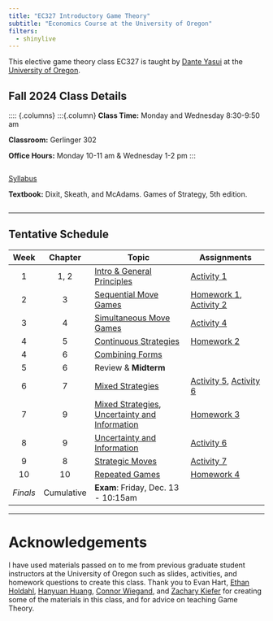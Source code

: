 ```yaml
---
title: "EC327 Introductory Game Theory"
subtitle: "Economics Course at the University of Oregon"
filters:
  - shinylive
---
```


This elective game theory class EC327 is taught by [Dante Yasui](https://cas.uoregon.edu/directory/economics/all/dyasui)
at the [University of Oregon](https://socialsciences.uoregon.edu/economics).

## Fall 2024 Class Details

:::: {.columns}
:::{.column}
**Class Time:** Monday and Wednesday 8:30-9:50 am

**Classroom:** Gerlinger 302

**Office Hours:** Monday 10-11 am \& Wednesday 1-2 pm
:::

::: {.column}
<a href="Syllabus/main.pdf" target="_blank">Syllabus</a>

**Textbook:**
Dixit, Skeath, and McAdams. Games of Strategy, 5th edition.
:::

---

## Tentative Schedule

| **Week** | **Chapter** | **Topic**                                                                                                                                                    | Assignments                                                                                                      |
|:--------:+:-----------:+--------------------------------------------------------------------------------------------------------------------------------------------------------------+------------------------------------------------------------------------------------------------------------------|
|     1    |     1, 2    | [Intro & General Principles](Slides/01Intro/01-main.qmd){target="_blank"}                                                                                    | [Activity 1](activities/01GuessTwoThirds/GuessTwoThirds.qmd)                                                     |
|     2    |      3      | [Sequential Move Games](Slides/02SequentialGames/02-main.qmd){target="_blank"}                                                                               | [Homework 1](Homework/assignment1/main.pdf), [Activity 2](activities/02SurvivorFlags/SurvivorFlags.qmd)          |
|     3    |      4      | [Simultaneous Move Games](Slides/03SimultaneousGames/03-main.qmd){target="_blank"}                                                                           | [Activity 4](activities/04BlottoElection/BlottoElection.qmd)                                                     |
|     4    |      5      | [Continuous Strategies](Slides/04ContinuousStrats/04-main.qmd){target="_blank"}                                                                              | [Homework 2](Homework/assignment2/main.pdf)                                                                      |
|     4    |      6      | [Combining Forms](Slides/05CombinedGames/05-main.qmd){target="_blank"}                                                                                       |                                                                                                                  |
|     5    |      6      | Review & **Midterm**                                                                                                                                         |                                                                                                                  |
|     6    |      7      | [Mixed Strategies](Slides/06MixedStrategies/06-main.qmd){target="_blank"}                                                                                    | [Activity 5](activities/05CournotComp/cournotcomp.qmd), [Activity 6](activities/06PenaltyKicks/penaltykicks.qmd) |
|     7    |      9      | [Mixed Strategies](Slides/06MixedStrategies/06-main.qmd){target="_blank"}, [Uncertainty and Information](Slides/07AsymmetricInfo/07-main.qmd){target="_blank"} | [Homework 3](Homework/assignment3/main.pdf)                                                                      |
|     8    |      9      | [Uncertainty and Information](Slides/07AsymmetricInfo/07-main.qmd){target="_blank"}                                                                          | [Activity 6](activities/LemonsMarket/main.qmd)                                                                   |
|     9    |      8      | [Strategic Moves](Slides/08StrategicMoves/08-main.qmd){target="_blank"}                                                                                      | [Activity 7](activities/Brinksmanship/main.qmd)                                                                  |
|    10    |      10     | [Repeated Games](Slides/09RepeatedGames/09-main.qmd){target="_blank"}                                                                                        | [Homework 4](Homework/assignment4/main.pdf)                                                                      |
| *Finals* |  Cumulative | **Exam**: Friday, Dec. 13 - 10:15am                                                                                                                          |                                                                                                                  |

---

# Acknowledgements

I have used materials passed on to me from previous graduate student instructors at the University of Oregon
such as slides, activities, and homework questions to create this class.
Thank you to Evan Hart,
[Ethan Holdahl](https://ethanholdahl.com/),
[Hanyuan Huang](https://sites.google.com/view/hanyuanhuang/),
[Connor Wiegand](https://ctwie.me/),
and [Zachary Kiefer](https://zkiefer10.github.io/)
for creating some of the materials in this class,
and for advice on teaching Game Theory.

